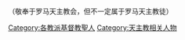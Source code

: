{{Commonscat|Roman Catholic saints}}
{{Catmore}}

（敬奉于罗马天主教会，但不一定属于罗马天主教徒）

[[Category:各教派基督教聖人|Category:各教派基督教聖人]]
[[Category:天主教相关人物|Category:天主教相关人物]]